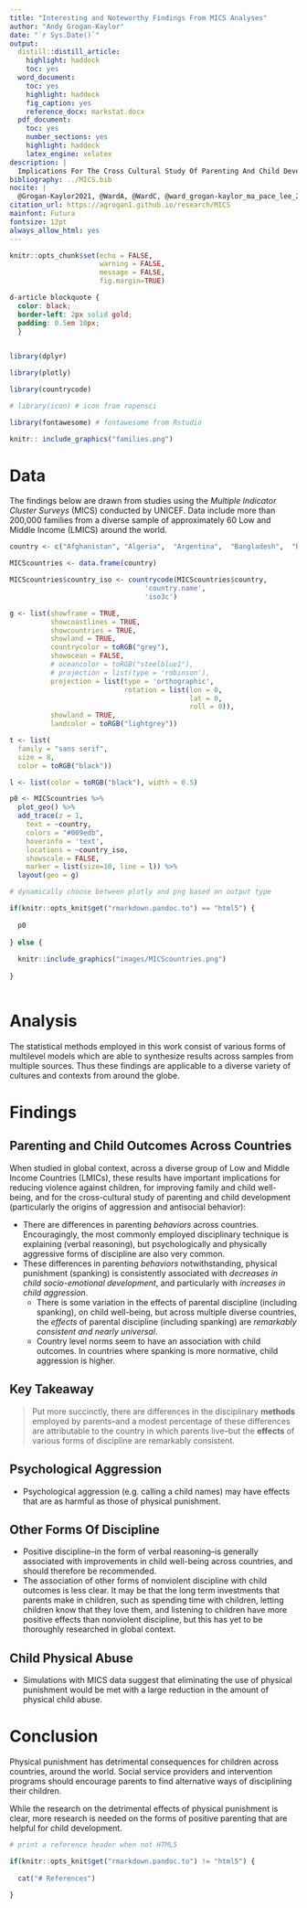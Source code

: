```yaml
---
title: "Interesting and Noteworthy Findings From MICS Analyses"
author: "Andy Grogan-Kaylor"
date: "`r Sys.Date()`"
output:
  distill::distill_article:
    highlight: haddock
    toc: yes
  word_document: 
    toc: yes
    highlight: haddock
    fig_caption: yes
    reference_docx: markstat.docx
  pdf_document: 
    toc: yes
    number_sections: yes
    highlight: haddock
    latex_engine: xelatex
description: |
  Implications For The Cross Cultural Study Of Parenting And Child Development
bibliography: ../MICS.bib
nocite: |
  @Grogan-Kaylor2021, @WardA, @WardC, @ward_grogan-kaylor_ma_pace_lee_2021, @Pace2019, @Ma
citation_url: https://agrogan1.github.io/research/MICS
mainfont: Futura
fontsize: 12pt
always_allow_html: yes
---
```


```r

knitr::opts_chunk$set(echo = FALSE,
                      warning = FALSE,
                      message = FALSE,
                      fig.margin=TRUE)

```

```css

d-article blockquote {
  color: black;
  border-left: 2px solid gold; 
  padding: 0.5em 10px;
  }
  
```

```r

library(dplyr)

library(plotly)

library(countrycode)

# library(icon) # icon from ropensci

library(fontawesome) # fontawesome from Rstudio

```

```r

knitr:: include_graphics("families.png")

```

# Data

The findings below are drawn from studies using the *Multiple Indicator Cluster Surveys* (MICS) conducted by UNICEF. Data include more than 200,000 families from a diverse sample of approximately 60 Low and Middle Income (LMICS) around the world.

```r

country <- c("Afghanistan", "Algeria",  "Argentina",  "Bangladesh",  "Barbados",  "Belarus",  "Belize",  "Benin",  "Bosnia and Herzegovina",  "Cameroon",  "Central African Republic",  "Chad",  "Democratic Republic of the Congo",  "Republic of the Congo",  "Costa Rica",  "Cote d'Ivoire",  "Dominican Republic",  "El Salvador",  "Eswatini",  "Ghana",  "Guinea",  "Guinea Bissau",  "Guyana",  "Iraq",  "Jamaica",  "Kazakhstan",  "Kenya",  "Kosovo",  "Kyrgyzstan",  "Laos", "Macedonia",  "Madagascar",  "Malawi",  "Mali",  "Mauritania",  "Mexico",  "Moldova",  "Mongolia",  "Montenegro",  "Nepal",  "Nigeria",  "Pakistan",  "Panama",  "Paraguay",  "Sao Tome and Principe",  "Senegal",  "Serbia",  "Sierra Leone",  "Somalia",  "St. Lucia",  "State of Palestine",  "Suriname",  "Thailand",  "The Gambia",  "Togo",  "Trinidad and Tobago",  "Tunisia",  "Turkmenistan",  "Ukraine",  "Uruguay",  "Vietnam",  "Zimbabwe")

MICScountries <- data.frame(country)

MICScountries$country_iso <- countrycode(MICScountries$country, 
                                 'country.name', 
                                 'iso3c')

```

```r

g <- list(showframe = TRUE, 
          showcoastlines = TRUE, 
          showcountries = TRUE,
          showland = TRUE,
          countrycolor = toRGB("grey"),
          showocean = FALSE,
          # oceancolor = toRGB("steelblue1"),
          # projection = list(type = 'robinson'),
          projection = list(type = 'orthographic',
                            rotation = list(lon = 0,
                                            lat = 0,
                                            roll = 0)),
          showland = TRUE,
          landcolor = toRGB("lightgrey"))

t <- list(
  family = "sans serif",
  size = 8,
  color = toRGB("black"))

l <- list(color = toRGB("black"), width = 0.5)

p0 <- MICScountries %>% 
  plot_geo() %>% 
  add_trace(z = 1,
    text = ~country, 
    colors = "#009edb",
    hoverinfo = 'text',
    locations = ~country_iso, 
    showscale = FALSE,
    marker = list(size=10, line = l)) %>%
  layout(geo = g)

# dynamically choose between plotly and png based on output type

if(knitr::opts_knit$get("rmarkdown.pandoc.to") == "html5") {
  
  p0
  
} else {
  
  knitr::include_graphics("images/MICScountries.png")
  
}



```

# Analysis

The statistical methods employed in this work consist of various forms of multilevel models which are able to synthesize results across samples from multiple sources. Thus these findings are applicable to a diverse variety of cultures and contexts from around the globe.

# Findings

## Parenting and Child Outcomes Across Countries

When studied in global context, across a diverse group of Low and Middle Income Countries (LMICs), these results have important implications for reducing violence against children, for improving family and child well-being, and for the cross-cultural study of parenting and child development (particularly the origins of aggression and antisocial behavior):

* There are differences in parenting *behaviors* across countries. Encouragingly, the most commonly employed disciplinary technique is explaining (verbal reasoning), but psychologically and physically aggressive forms of discipline are also very common.
* These differences in parenting *behaviors* notwithstanding, physical punishment (spanking) is consistently associated with *decreases in child socio-emotional development*, and particularly with *increases in child aggression*.
    + There is some variation in the effects of parental discipline (including spanking), on child well-being, but across multiple diverse countries, the *effects* of parental discipline (including spanking) are *remarkably consistent and nearly universal*.
    + Country level norms seem to have an association with child outcomes. In countries where spanking is more normative, child aggression is higher. 
    
## Key Takeaway
    
> Put more succinctly, there are differences in the disciplinary **methods** employed by parents--and a modest percentage of these differences are attributable to the country in which parents live--but the **effects** of various forms of discipline are remarkably consistent.

## Psychological Aggression
    
* Psychological aggression (e.g. calling a child names) may have effects that are as harmful as those of physical punishment.

## Other Forms Of Discipline

* Positive discipline--in the form of verbal reasoning--is generally associated with improvements in child well-being across countries, and should therefore be recommended. 
* The association of other forms of nonviolent discipline with child outcomes is less clear. It may be that the long term investments that parents make in children, such as spending time with children, letting children know that they love them, and listening to children have more positive effects than nonviolent discipline, but this has yet to be thoroughly researched in global context.

## Child Physical Abuse

* Simulations with MICS data suggest that eliminating the use of physical punishment would be met with a large reduction in the amount of physical child abuse.

# Conclusion

Physical punishment has detrimental consequences for children across countries, around the world. Social service providers and intervention programs should encourage parents to find alternative ways of disciplining their children. 

While the research on the detrimental effects of physical punishment is clear, more research is needed on the forms of positive parenting that are helpful for child development.

```r

# print a reference header when not HTML5

if(knitr::opts_knit$get("rmarkdown.pandoc.to") != "html5") {
  
  cat("# References")
  
}

```







